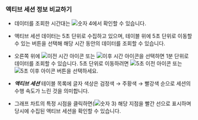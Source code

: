 ### 액티브 세션 정보 비교하기

<ProdImg img='db-compare-count-trend-activesession.png' desc='액티브 세션' />

* 데이터를 조회한 시간대는 ![숫자 4](/img/number-04.png)에서 확인할 수 있습니다.

* 액티브 세션 데이터는 5초 단위로 수집하고 있으며, 테이블 위에 5초 단위로 이동할 수 있는 버튼을 선택해 해당 시간 동안의 데이터를 조회할 수 있습니다.

* 오른쪽 위에 ![이전 시간 아이콘](/img/ico-left-time.svg) 또는 ![이후 시간 아이콘](/img/ico-right-time.svg)을 선택하면 1분 단위로 데이터를 조회할 수 있습니다. 5초 단위로 이동하려면 ![5초 이전 아이콘](/img/ic-caret-left.svg) 또는 ![5초 이후 아이콘](/img/ic-caret-right.svg) 버튼을 선택하세요.

* ***액티브 세션*** 테이블 목록에 글자 색상은 검정색 → <span class='slow'>주황색</span> → <span class='vslow'>빨강색</span> 순으로 세션의 수행 속도가 느린 것을 의미합니다.

* 그래프 차트의 특정 시점을 클릭하면(![숫자 3](/img/number-03.png)) 해당 지점을 빨간 선으로 표시하며 당시에 수집된 액티브 세션을 확인할 수 있습니다.